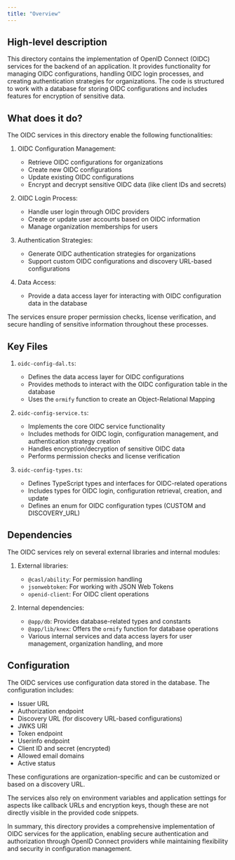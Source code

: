 ```yaml
---
title: "Overview"
---
```


## High-level description
This directory contains the implementation of OpenID Connect (OIDC) services for the backend of an application. It provides functionality for managing OIDC configurations, handling OIDC login processes, and creating authentication strategies for organizations. The code is structured to work with a database for storing OIDC configurations and includes features for encryption of sensitive data.

## What does it do?
The OIDC services in this directory enable the following functionalities:

1. OIDC Configuration Management:
   - Retrieve OIDC configurations for organizations
   - Create new OIDC configurations
   - Update existing OIDC configurations
   - Encrypt and decrypt sensitive OIDC data (like client IDs and secrets)

2. OIDC Login Process:
   - Handle user login through OIDC providers
   - Create or update user accounts based on OIDC information
   - Manage organization memberships for users

3. Authentication Strategies:
   - Generate OIDC authentication strategies for organizations
   - Support custom OIDC configurations and discovery URL-based configurations

4. Data Access:
   - Provide a data access layer for interacting with OIDC configuration data in the database

The services ensure proper permission checks, license verification, and secure handling of sensitive information throughout these processes.

## Key Files

1. `oidc-config-dal.ts`:
   - Defines the data access layer for OIDC configurations
   - Provides methods to interact with the OIDC configuration table in the database
   - Uses the `ormify` function to create an Object-Relational Mapping

2. `oidc-config-service.ts`:
   - Implements the core OIDC service functionality
   - Includes methods for OIDC login, configuration management, and authentication strategy creation
   - Handles encryption/decryption of sensitive OIDC data
   - Performs permission checks and license verification

3. `oidc-config-types.ts`:
   - Defines TypeScript types and interfaces for OIDC-related operations
   - Includes types for OIDC login, configuration retrieval, creation, and update
   - Defines an enum for OIDC configuration types (CUSTOM and DISCOVERY_URL)

## Dependencies
The OIDC services rely on several external libraries and internal modules:

1. External libraries:
   - `@casl/ability`: For permission handling
   - `jsonwebtoken`: For working with JSON Web Tokens
   - `openid-client`: For OIDC client operations

2. Internal dependencies:
   - `@app/db`: Provides database-related types and constants
   - `@app/lib/knex`: Offers the `ormify` function for database operations
   - Various internal services and data access layers for user management, organization handling, and more

## Configuration
The OIDC services use configuration data stored in the database. The configuration includes:

- Issuer URL
- Authorization endpoint
- Discovery URL (for discovery URL-based configurations)
- JWKS URI
- Token endpoint
- Userinfo endpoint
- Client ID and secret (encrypted)
- Allowed email domains
- Active status

These configurations are organization-specific and can be customized or based on a discovery URL.

The services also rely on environment variables and application settings for aspects like callback URLs and encryption keys, though these are not directly visible in the provided code snippets.

In summary, this directory provides a comprehensive implementation of OIDC services for the application, enabling secure authentication and authorization through OpenID Connect providers while maintaining flexibility and security in configuration management.